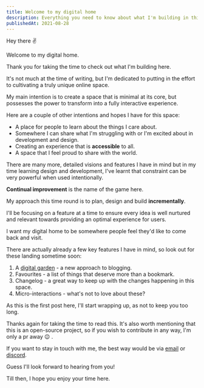 ```yaml
---
title: Welcome to my digital home
description: Everything you need to know about what I'm building in this space.
publishedAt: 2021-08-28
---
```


<ImageRounded
  src="/static/images/welcome/welcome.jpeg"
  alt="Welcome sign on wall"
  width={768}
  height={334}
  rounded="$md"
  objectFit="cover"
  priority
/>

Hey there <span alt='peace out emoji' role="img">✌️</span>

Welcome to my digital home.

Thank you for taking the time to check out what I'm building here.

It's not much at the time of writing, but I'm dedicated to putting in the effort to cultivating a truly unique online space.

My main intention is to create a space that is minimal at its core, but possesses the power to transform into a fully interactive experience.

Here are a couple of other intentions and hopes I have for this space:

- A place for people to learn about the things I care about.
- Somewhere I can share what I'm struggling with or I'm excited about in development and design.
- Creating an experience that is **accessible** to all.
- A space that I feel proud to share with the world.

There are many more, detailed visions and features I have in mind but in my time learning design and development, I've learnt that constraint can be very powerful when used intentionally.

**Continual improvement** is the name of the game here.

My approach this time round is to plan, design and build **incrementally**.

I'll be focusing on a feature at a time to ensure every idea is well nurtured and relevant towards providing an optimal experience for users.

I want my digital home to be somewhere people feel they'd like to come back and visit.

There are actually already a few key features I have in mind, so look out for these landing sometime soon:

1. A [digital garden](https://joelhooks.com/digital-garden) - a new approach to blogging.
2. Favourites - a list of things that deserve more than a bookmark.
3. Changelog - a great way to keep up with the changes happening in this space.
4. Micro-interactions - what's not to love about these?

As this is the first post here, I'll start wrapping up, as not to keep you too long.

Thanks again for taking the time to read this. It's also worth mentioning that this is an open-source project, so if you wish to contribute in any way, I'm only a pr away <span alt="wink emoji" role="img">😉</span> .

If you want to stay in touch with me, the best way would be via [email](mailto:gregogun97@gmail.com) or [discord](https://discord.gg/AenzEryw).

Guess I'll look forward to hearing from you!

Till then, I hope you enjoy your time here.
